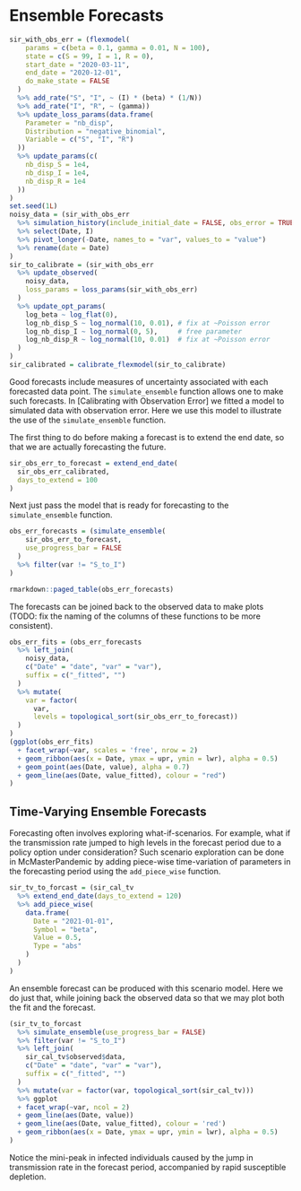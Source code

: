 # Ensemble Forecasts

```r
sir_with_obs_err = (flexmodel(
    params = c(beta = 0.1, gamma = 0.01, N = 100),
    state = c(S = 99, I = 1, R = 0),
    start_date = "2020-03-11",
    end_date = "2020-12-01",
    do_make_state = FALSE
  )
  %>% add_rate("S", "I", ~ (I) * (beta) * (1/N))
  %>% add_rate("I", "R", ~ (gamma))
  %>% update_loss_params(data.frame(
    Parameter = "nb_disp", 
    Distribution = "negative_binomial",
    Variable = c("S", "I", "R")
  ))
  %>% update_params(c(
    nb_disp_S = 1e4, 
    nb_disp_I = 1e4, 
    nb_disp_R = 1e4
  ))
)
set.seed(1L)
noisy_data = (sir_with_obs_err
  %>% simulation_history(include_initial_date = FALSE, obs_error = TRUE)
  %>% select(Date, I)
  %>% pivot_longer(-Date, names_to = "var", values_to = "value")
  %>% rename(date = Date)
)
sir_to_calibrate = (sir_with_obs_err
  %>% update_observed(
    noisy_data, 
    loss_params = loss_params(sir_with_obs_err)
  )
  %>% update_opt_params(
    log_beta ~ log_flat(0),
    log_nb_disp_S ~ log_normal(10, 0.01), # fix at ~Poisson error
    log_nb_disp_I ~ log_normal(0, 5),     # free parameter
    log_nb_disp_R ~ log_normal(10, 0.01)  # fix at ~Poisson error
  )
)
sir_calibrated = calibrate_flexmodel(sir_to_calibrate)
```

Good forecasts include measures of uncertainty associated with each forecasted data point. The `simulate_ensemble` function allows one to make such forecasts. In [Calibrating with Observation Error] we fitted a model to simulated data with observation error. Here we use this model to illustrate the use of the `simulate_ensemble` function.

The first thing to do before making a forecast is to extend the end date, so that we are actually forecasting the future.
```r
sir_obs_err_to_forecast = extend_end_date(
  sir_obs_err_calibrated, 
  days_to_extend = 100
)
```

Next just pass the model that is ready for forecasting to the `simulate_ensemble` function.
```r
obs_err_forecasts = (simulate_ensemble(
    sir_obs_err_to_forecast, 
    use_progress_bar = FALSE
  )
  %>% filter(var != "S_to_I")
)
```
```r
rmarkdown::paged_table(obs_err_forecasts)
```

The forecasts can be joined back to the observed data to make plots (TODO: fix the naming of the columns of these functions to be more consistent).
```r
obs_err_fits = (obs_err_forecasts
  %>% left_join(
    noisy_data, 
    c("Date" = "date", "var" = "var"), 
    suffix = c("_fitted", "")
  )
  %>% mutate(
    var = factor(
      var, 
      levels = topological_sort(sir_obs_err_to_forecast))
  )
)
(ggplot(obs_err_fits)
  + facet_wrap(~var, scales = 'free', nrow = 2)
  + geom_ribbon(aes(x = Date, ymax = upr, ymin = lwr), alpha = 0.5)
  + geom_point(aes(Date, value), alpha = 0.7)
  + geom_line(aes(Date, value_fitted), colour = "red")
)
```


## Time-Varying Ensemble Forecasts

Forecasting often involves exploring what-if-scenarios. For example, what if the transmission rate jumped to high levels in the forecast period due to a policy option under consideration? Such scenario exploration can be done in McMasterPandemic by adding piece-wise time-variation of parameters in the forecasting period using the `add_piece_wise` function.

```r
sir_tv_to_forcast = (sir_cal_tv
  %>% extend_end_date(days_to_extend = 120)
  %>% add_piece_wise(
    data.frame(
      Date = "2021-01-01",
      Symbol = "beta",
      Value = 0.5,
      Type = "abs"
    )
  )
)
```

An ensemble forecast can be produced with this scenario model. Here we do just that, while joining back the observed data so that we may plot both the fit and the forecast.
```r
(sir_tv_to_forcast
  %>% simulate_ensemble(use_progress_bar = FALSE)
  %>% filter(var != "S_to_I")
  %>% left_join(
    sir_cal_tv$observed$data,
    c("Date" = "date", "var" = "var"),
    suffix = c("_fitted", "")
  )
  %>% mutate(var = factor(var, topological_sort(sir_cal_tv)))
  %>% ggplot
  + facet_wrap(~var, ncol = 2)
  + geom_line(aes(Date, value))
  + geom_line(aes(Date, value_fitted), colour = 'red')
  + geom_ribbon(aes(x = Date, ymax = upr, ymin = lwr), alpha = 0.5)
)
```

Notice the mini-peak in infected individuals caused by the jump in transmission rate in the forecast period, accompanied by rapid susceptible depletion.
